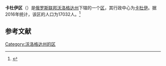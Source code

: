 {{Infobox Settlement
| official_name = 卡杜伊区
| native_name = Кадуйский район
| image_flag =  Flag_of_Kadui_rayon_(Vologda_oblast).png 
| image_shield =  Coat_of_Arms_of_Kadui_rayon_(Vologda_oblast).png 
| image_map =  Location of Kaduysky District (Vologda Oblast).svg 
| settlement_type = [[区_(苏联)|区]]
| subdivision_type = [[国家|国家]]
| subdivision_type1 = [[州_(俄罗斯)|州]]
| subdivision_name = {{RUS}}
| subdivision_name1 = [[沃洛格达州|沃洛格达州]]
| seat_type = 行政中心
| seat = [[卡杜伊|卡杜伊]]
| population_as_of=2016
| population_footnotes = <ref name=stat />
| population_total = 17032
| timezone = [[莫斯科时间|MSK]]
| utc_offset = +3
}}
'''卡杜伊区'''（{{lang-ru|Кадуйский район}}）是[[俄罗斯联邦|俄罗斯联邦]][[沃洛格达州|沃洛格达州]]下辖的一个[[区_(苏联)|区]]，其行政中心为[[卡杜伊|卡杜伊]]。据2016年统计，该区的人口为17032人。<ref name=stat>{{cite web | url = http://www.gks.ru/free_doc/doc_2016/bul_dr/mun_obr2016.rar | title = Численность населения Российской Федерации по муниципальным образованиям на 1 января 2016 года | language = ru | accessdate = 2016-12-21 | archive-date = 2019-05-13 | archive-url = https://web.archive.org/web/20190513150350/http://www.gks.ru/free_doc/doc_2016/bul_dr/mun_obr2016.rar | dead-url = no }}</ref>

== 参考文献 ==
{{reflist}}

{{Russia-stub}}

[[Category:沃洛格达州的区|Category:沃洛格达州的区]]
